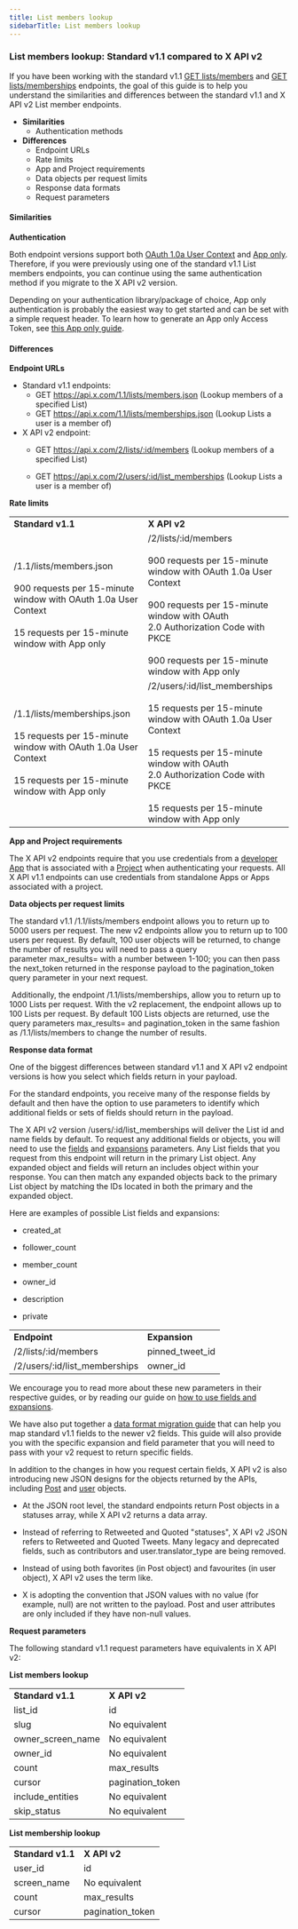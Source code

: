---
title: List members lookup
sidebarTitle: List members lookup
---


### List members lookup: Standard v1.1 compared to X API v2


If you have been working with the standard v1.1 [GET lists/members](https://developer.twitter.com/en/docs/twitter-api/v1/accounts-and-users/create-manage-lists/api-reference/get-lists-members) and [GET lists/memberships](https://developer.twitter.com/en/docs/twitter-api/v1/accounts-and-users/create-manage-lists/api-reference/get-lists-memberships) endpoints, the goal of this guide is to help you understand the similarities and differences between the standard v1.1 and X API v2 List member endpoints.

* **Similarities**
    * Authentication methods
* **Differences**
    * Endpoint URLs
    * Rate limits
    * App and Project requirements
    * Data objects per request limits
    * Response data formats
    * Request parameters

#### Similarities

**Authentication**

Both endpoint versions support both [OAuth 1.0a User Context](https://developer.twitter.com/content/developer-twitter/resources/fundamentals/authentication) and [App only](https://developer.twitter.com/content/developer-twitter/en/docs/authentication/oauth-2-0). Therefore, if you were previously using one of the standard v1.1 List members endpoints, you can continue using the same authentication method if you migrate to the X API v2 version.

Depending on your authentication library/package of choice, App only authentication is probably the easiest way to get started and can be set with a simple request header. To learn how to generate an App only Access Token, see [this App only guide](https://developer.twitter.com/en/docs/basics/authentication/overview/application-only).

#### Differences

**Endpoint URLs**

* Standard v1.1 endpoints:
    * GET https://api.x.com/1.1/lists/members.json
        (Lookup members of a specified List)
    * GET https://api.x.com/1.1/lists/memberships.json
        (Lookup Lists a user is a member of)
* X API v2 endpoint:
    * GET https://api.x.com/2/lists/:id/members
        (Lookup members of a specified List)

    * GET https://api.x.com/2/users/:id/list_memberships
        (Lookup Lists a user is a member of)

**Rate limits**

|     |     |
| --- | --- |
| **Standard v1.1** | **X API v2** |
| /1.1/lists/members.json<br/><br/>900 requests per 15-minute window with OAuth 1.0a User Context<br/><br/>15 requests per 15-minute window with App only | /2/lists/:id/members<br/><br/>900 requests per 15-minute window with OAuth 1.0a User Context<br/><br/>900 requests per 15-minute window with OAuth 2.0 Authorization Code with PKCE<br/><br/>900 requests per 15-minute window with App only |
| /1.1/lists/memberships.json<br/><br/>15 requests per 15-minute window with OAuth 1.0a User Context<br/><br/>15 requests per 15-minute window with App only | /2/users/:id/list_memberships<br/><br/>15 requests per 15-minute window with OAuth 1.0a User Context<br/><br/>15 requests per 15-minute window with OAuth 2.0 Authorization Code with PKCE<br/><br/>15 requests per 15-minute window with App only |

**App and Project requirements**

The X API v2 endpoints require that you use credentials from a [developer App](https://developer.twitter.com/en/docs/apps) that is associated with a [Project](https://developer.twitter.com/en/docs/projects) when authenticating your requests. All X API v1.1 endpoints can use credentials from standalone Apps or Apps associated with a project.

**Data objects per request limits**

The standard v1.1 /1.1/lists/members endpoint allows you to return up to 5000 users per request. The new v2 endpoints allow you to return up to 100 users per request. By default, 100 user objects will be returned, to change the number of results you will need to pass a query parameter max_results= with a number between 1-100; you can then pass the next_token returned in the response payload to the pagination_token query parameter in your next request.

 Additionally, the endpoint /1.1/lists/memberships, allow you to return up to 1000 Lists per request. With the v2 replacement, the endpoint allows up to 100 Lists per request. By default 100 Lists objects are returned, use the query parameters max_results= and pagination_token in the same fashion as /1.1/lists/members to change the number of results.

**Response data format**

One of the biggest differences between standard v1.1 and X API v2 endpoint versions is how you select which fields return in your payload.

For the standard endpoints, you receive many of the response fields by default and then have the option to use parameters to identify which additional fields or sets of fields should return in the payload.

The X API v2 version /users/:id/list_memberships will deliver the List id and name fields by default. To request any additional fields or objects, you will need to use the [fields](https://developer.twitter.com/en/docs/twitter-api/fields/content/developer-twitter/en/docs/twitter-api/fields) and [expansions](https://developer.twitter.com/en/docs/twitter-api/fields/content/developer-twitter/en/docs/twitter-api/expansions) parameters. Any List fields that you request from this endpoint will return in the primary List object. Any expanded object and fields will return an includes object within your response. You can then match any expanded objects back to the primary List object by matching the IDs located in both the primary and the expanded object. 

Here are examples of possible List fields and expansions:

* created_at

* follower_count

* member_count

* owner_id

* description

* private


|     |     |
| --- | --- |
| **Endpoint** | **Expansion** |
| /2/lists/:id/members | pinned\_tweet\_id |
| /2/users/:id/list_memberships | owner_id |

We encourage you to read more about these new parameters in their respective guides, or by reading our guide on [how to use fields and expansions](https://developer.twitter.com/en/docs/twitter-api/data-dictionary/using-fields-and-expansions). 

We have also put together a [data format migration guide](https://developer.twitter.com/en/docs/twitter-api/migrate/data-formats/standard-v1-1-to-v2) that can help you map standard v1.1 fields to the newer v2 fields. This guide will also provide you with the specific expansion and field parameter that you will need to pass with your v2 request to return specific fields. 

In addition to the changes in how you request certain fields, X API v2 is also introducing new JSON designs for the objects returned by the APIs, including [Post](https://developer.twitter.com/en/docs/twitter-api/data-dictionary/object-model/tweet) and [user](https://developer.twitter.com/en/docs/twitter-api/data-dictionary/object-model/user) objects.

* At the JSON root level, the standard endpoints return Post objects in a statuses array, while X API v2 returns a data array. 

* Instead of referring to Retweeted and Quoted "statuses", X API v2 JSON refers to Retweeted and Quoted Tweets. Many legacy and deprecated fields, such as contributors and user.translator_type are being removed. 

* Instead of using both favorites (in Post object) and favourites (in user object), X API v2 uses the term like. 

* X is adopting the convention that JSON values with no value (for example, null) are not written to the payload. Post and user attributes are only included if they have non-null values.


**Request parameters**

The following standard v1.1 request parameters have equivalents in X API v2:

**List members lookup**

|     |     |
| --- | --- |
| **Standard v1.1** | **X API v2** |
| list_id | id  |
| slug | No equivalent |
| owner\_screen\_name | No equivalent |
| owner_id | No equivalent |
| count | max_results |
| cursor | pagination_token |
| include_entities | No equivalent |
| skip_status | No equivalent |

**List membership lookup**

|     |     |
| --- | --- |
| **Standard v1.1** | **X API v2** |
| user_id | id  |
| screen_name | No equivalent |
| count | max_results |
| cursor | pagination_token |

